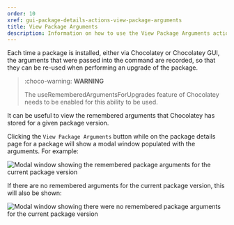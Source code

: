 ```yaml
---
order: 10
xref: gui-package-details-actions-view-package-arguments
title: View Package Arguments
description: Information on how to use the View Package Arguments action
---
```


Each time a package is installed, either via Chocolatey or Chocolatey GUI, the arguments that were passed into the
command are recorded, so that they can be re-used when performing an upgrade of the package.

> :choco-warning: **WARNING**
>
> The useRememberedArgumentsForUpgrades feature of Chocolatey needs to be enabled for this ability to be used.

It can be useful to view the remembered arguments that Chocolatey has stored for a given package version.

Clicking the `View Package Arguments` button while on the package details page for a package will show a modal window
populated with the arguments.  For example:

![Modal window showing the remembered package arguments for the current package version](/images/chocolatey-gui/user_interface_main-window_package-details_view-package-arguments.png "Modal window showing the remembered package arguments for the current package version")

If there are no remembered arguments for the current package version, this will also be shown:

![Modal window showing there were no remembered package arguments for the current package version](/images/chocolatey-gui/user_interface_main-window_package-details_view-package-arguments_empty.png "Modal window showing there were no remembered package arguments for the current package version")
